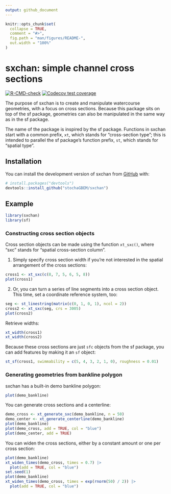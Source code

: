 ```yaml
---
output: github_document
---
```


<!-- README.md is generated from README.Rmd. Please edit that file -->

```r
knitr::opts_chunk$set(
  collapse = TRUE,
  comment = "#>",
  fig.path = "man/figures/README-",
  out.width = "100%"
)
```

# sxchan: simple channel cross sections

<!-- badges: start -->
[![R-CMD-check](https://github.com/stochaGBEM/sxchan/actions/workflows/R-CMD-check.yaml/badge.svg)](https://github.com/stochaGBEM/sxchan/actions/workflows/R-CMD-check.yaml)
[![Codecov test coverage](https://codecov.io/gh/stochaGBEM/sxchan/branch/main/graph/badge.svg)](https://app.codecov.io/gh/stochaGBEM/sxchan?branch=main)
<!-- badges: end -->

The purpose of sxchan is to create and manipulate watercourse geometries, with a focus on cross sections. Because this package sits on top of the sf package, geometries can also be manipulated in the same way as in the sf package.

The name of the package is inspired by the sf package. Functions in sxchan start with a common prefix, `xt`, which stands for "cross-section type"; this is intended to parallel the sf package's function prefix, `st`, which stands for "spatial type".

## Installation

You can install the development version of sxchan from [GitHub](https://github.com/) with:

``` r
# install.packages("devtools")
devtools::install_github("stochaGBEM/sxchan")
```

## Example

```r
library(sxchan)
library(sf)
```

### Constructing cross section objects

Cross section objects can be made using the function `xt_sxc()`, where "sxc" stands for "spatial cross-section column".

1. Simply specify cross section width if you're not interested in the spatial arrangement of the cross sections:

```r
cross1 <- xt_sxc(c(8, 7, 5, 6, 5, 8))
plot(cross1)
```

2. Or, you can turn a series of line segments into a cross section object. This time, set a coordinate reference system, too:

```r
seg <- st_linestring(matrix(c(0, 1, 0, 1), ncol = 2))
cross2 <- xt_sxc(seg, crs = 3005)
plot(cross2)
```

Retrieve widths:

```r
xt_width(cross1)
xt_width(cross2)
```

Because these cross sections are just `sfc` objects from the sf package, you can add features by making it an `sf` object:

```r
st_sf(cross1, swimmability = c(5, 4, 3, 2, 1, 0), roughness = 0.01)
```

### Generating geometries from bankline polygon

sxchan has a built-in demo bankline polygon:

```r
plot(demo_bankline)
```

You can generate cross sections and a centerline:

```r
demo_cross <- xt_generate_sxc(demo_bankline, n = 50)
demo_center <- xt_generate_centerline(demo_bankline)
plot(demo_bankline)
plot(demo_cross, add = TRUE, col = "blue")
plot(demo_center, add = TRUE)
```

You can widen the cross sections, either by a constant amount or one per cross section:

```r
plot(demo_bankline)
xt_widen_times(demo_cross, times = 0.7) |> 
  plot(add = TRUE, col = "blue")
set.seed(1)
plot(demo_bankline)
xt_widen_times(demo_cross, times = exp(rnorm(50) / 2)) |> 
  plot(add = TRUE, col = "blue")
```


